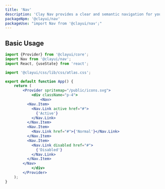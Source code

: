 ```yaml
---
title: 'Nav'
description: 'Clay Nav provides a clear and semantic navigation for your site'
packageNpm: '@clayui/nav'
packageUse: "import Nav from '@clayui/nav';"
---
```


## Basic Usage

```jsx preview
import {Provider} from '@clayui/core';
import Nav from '@clayui/nav';
import React, {useState} from 'react';

import '@clayui/css/lib/css/atlas.css';

export default function App() {
	return (
		<Provider spritemap="/public/icons.svg">
			<div className="p-4">
				<Nav>
          <Nav.Item>
            <Nav.Link active href="#">
              {'Active'}
            </Nav.Link>
          </Nav.Item>
          <Nav.Item>
            <Nav.Link href="#">{'Normal'}</Nav.Link>
          </Nav.Item>
          <Nav.Item>
            <Nav.Link disabled href="#">
              {'Disabled'}
            </Nav.Link>
          </Nav.Item>
        </Nav>
			</div>
		</Provider>
	);
}
```
